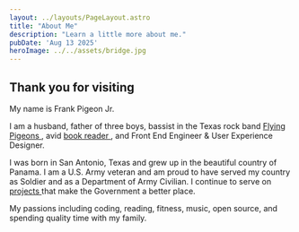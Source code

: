```yaml
---
layout: ../layouts/PageLayout.astro
title: "About Me"
description: "Learn a little more about me."
pubDate: 'Aug 13 2025'
heroImage: ../../assets/bridge.jpg
---
```


## Thank you for visiting

My name is Frank Pigeon Jr. 

I am a husband, father of three boys, bassist in the Texas rock band [ Flying Pigeons ](https://theflyingpigeons.com), avid [ book reader ](https://www.goodreads.com/user/show/77882635-frank-pigeon), and Front End Engineer & User Experience Designer. 

I was born in San Antonio, Texas and grew up in the beautiful country of Panama. I am a U.S. Army veteran and am proud to have served my country as Soldier and as a Department of Army Civilian. I continue to serve on [ projects ](https://github.com/fpigeonjr) that make the Government a better place.

My passions including coding, reading, fitness, music, open source, and spending quality time with my family.
